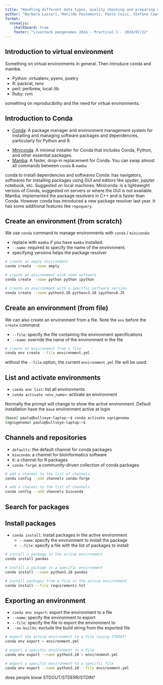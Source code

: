 ```yaml
---
title: "Handling different data types, quality checking and preparing data files"
author: "Barbara Lazzari, Matilde Passamonti, Paolo Cozzi, Stefano Capomaccio"
format: 
  revealjs:
    chalkboard: true
    footer: "Livestock pangenomes 2024 - Practical 1 - 2024/07/22"
---
```


## Introduction to virtual environment

Something on virtual environments in general. Then introduce conda and mamba.

-   Python: virtualenv, pyenv, poetry
-   R: packrat, renv
-   perl: perlbrew, local::lib
-   Ruby: rvm

::: notes
something on reproducibility and the need for virtual environments.
:::

## Introduction to Conda

-   [Conda](https://docs.anaconda.com/anaconda/install/): A package manager and environment management system for installing and managing software packages and dependencies, particularly for Python and R.

::: incremental
-   [Miniconda](https://docs.anaconda.com/miniconda/): A minimal installer for Conda that includes Conda, Python, and other essential packages.
-   [Mamba](https://mamba.readthedocs.io/en/latest/installation/mamba-installation.html): A faster, drop-in replacement for Conda. You can swap almost all commands between `conda` & `mamba`
:::

::: notes
conda to install dependencies and softwares
Conda: has navigators, softwares for installing packages using GUI and editors like spyder, jupyter notebook, etc. Suggested on local machines. Miniconda: is a lightweight version of Conda, suggested on servers or where the GUI is not available. Mamba: implemented the package resolvers in C++ and is faster than Conda. However conda has introduced a new package resolver last year. It has some additional features like `repoquery`.
:::

## Create an environment (from scratch)

We use `conda` command to manage environments with `conda` / `miniconda`:

-   replace with `mamba` if you have `mamba` installed.
-   `--name`: required to specify the name of the environment.
-   specifying versions helps the package resolver

``` .bash
# create an empty environment
conda create --name empty

# create an environment with some software
conda create --name python python ipython

# create an environment with a specific software version
conda create --name python3.10 python=3.10 ipython=8.25
```

## Create an environment (from file)

We can also create an environment from a file. Note the `env` before the `create` command:

-   `--file`: specify the file containing the environment specifications
-   `--name`: override the name of the environment in the file

``` .bash
# create an environment from a file
conda env create --file environment.yml
```

::: notes
without the `--file` option, the current `environment.yml` file will be used.
:::

## List and activate environments

-   `conda env list`: list all environments
-   `conda activate <env_name>`: activate an environment

Normally the prompt will change to show the active environment. Default installation
have the `base` environment active at login

```bash
(base) paolo@bullseye-laptop:~$ conda activate ognigenoma
(ognigenoma) paolo@bullseye-laptop:~$
```

## Channels and repositories

-   `defaults`: the default channel for conda packages
-   `bioconda`: a channel for bioinformatics software
-   `R`: a channel for R packages
-   `conda-forge`: a community-driven collection of conda packages

``` .bash
# add a channel to the list of channels
conda config --add channels conda-forge

# add a channel to the list of channels
conda config --add channels bioconda
```

## Search for packages

## Install packages

*   `conda install`: install packages in the active environment
    +   `--name`: specify the environment to install the package
    +   `--file`: specify a file with the list of packages to install

``` .bash
# install a package in the active environment
conda install pandas

# install a package in a specific environment
conda install --name python3.10 pandas

# install packages from a file in the active environment
conda install --file requirements.txt
```

## Exporting an environment

-   `conda env export`: export the environment to a file
-   `--name`: specify the environment to export
-   `--file`: specify the file to export the environment to
-   `--no-builds`: exclude the build string from the exported file

``` .bash
# export the active environment to a file (using STDOUT)
conda env export > environment.yml

# export a specific environment to a file
conda env export --name python3.10 > environment.yml

# export a specific environment to a specific file
conda env export --name python3.10 --file environment.yml
```

::: notes
does people know STDOUT/STDERR/STDIN?
:::
